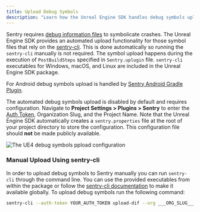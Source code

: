 ```yaml
---
title: Upload Debug Symbols
description: "Learn how the Unreal Engine SDK handles debug symbols upload."
---
```


Sentry requires [debug information files](/platforms/unreal/data-management/debug-files/) to symbolicate crashes. The Unreal Engine SDK provides an automated upload functionality for those symbol files that rely on the [sentry-cli](/product/cli/). This is done automatically so running the `sentry-cli` manually is not required. The symbol upload happens during the execution of `PostBuildSteps` specified in `Sentry.uplugin` file. `sentry-cli` executables for Windows, macOS, and Linux are included in the Unreal Engine SDK package.

<Note>

For Android debug symbols upload is handled by [Sentry Android Gradle Plugin](/platforms/android/gradle).

</Note>

The automated debug symbols upload is disabled by default and requires configuration. Navigate to **Project Settings > Plugins > Sentry** to enter the [Auth Token](https://sentry.io/api/), Organization Slug, and the Project Name. Note that the Unreal Engine SDK automatically creates a `sentry.properties` file at the root of your project directory to store the configuration. This configuration file should **not** be made publicly available.

![The UE4 debug symbols ppload configuration](unreal-debug-symbols.png)

### Manual Upload Using sentry-cli

In order to upload debug symbols to Sentry manually you can run `sentry-cli` through the command line. You can use the provided executables from within the package or follow the [sentry-cli documentation](/product/cli/installation/) to make it available globally. To upload debug symbols run the following command:

```bash
sentry-cli --auth-token YOUR_AUTH_TOKEN upload-dif --org ___ORG_SLUG___ --project ___PROJECT_SLUG___ PATH_TO_SYMBOLS
```

